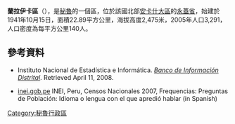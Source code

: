 '''蘭拉伊卡區'''（{{lang-es|Distrito de Ranrahirca}}），是[[秘魯|秘魯]]的一個區，位於該國北部[[安卡什大區|安卡什大區]]的[[永蓋省|永蓋省]]，始建於1941年10月15日，面積22.89平方公里，海拔高度2,475米，2005年人口3,291，人口密度為每平方公里140人。

==參考資料==
*{{es icon}} Instituto Nacional de Estadística e Informática. ''[https://web.archive.org/web/20080423164200/http://desa.inei.gob.pe/mapas/bid/ Banco de Información Distrital]''. Retrieved April 11, 2008.
*[https://web.archive.org/web/20130127005551/http://iinei.inei.gob.pe/iinei/RedatamCpv2007.asp?id=ResultadosCensales%3Fori%3DC inei.gob.pe] INEI, Peru, Censos Nacionales 2007, Frequencias: Preguntas de Población: Idioma o lengua con el que apredió hablar (in Spanish)

{{coord|9|10|01|S|77|43|59|W|type:adm3rd_source:kolossus-itwiki|display=title}}

{{Peru-geo-stub}}
[[Category:秘魯行政區|Category:秘魯行政區]]